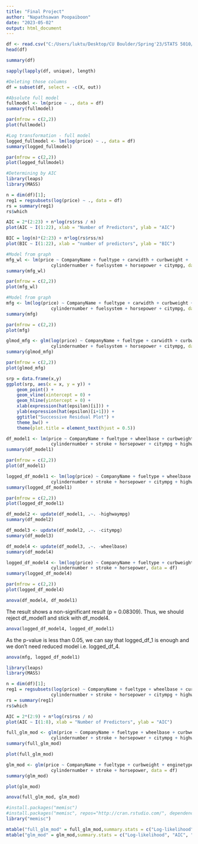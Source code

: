 ```yaml
---
title: "Final Project"
author: "Napathsawan Poopaiboon"
date: "2023-05-02"
output: html_document
---
```


```R
df <- read.csv("C:/Users/luktu/Desktop/CU Boulder/Spring'23/STATS 5010/Project/carprice_model.csv")
head(df)
```

```r
summary(df)
```

```r
sapply(lapply(df, unique), length)
```
```r
#Deleting those columns
df = subset(df, select = -c(X, out))
```


```r
#Absolute full model
fullmodel <- lm(price ~ ., data = df)
summary(fullmodel)
```


```r
par(mfrow = c(2,2))
plot(fullmodel)
```



```r
#Log transformation - full model
logged_fullmodel <- lm(log(price) ~ ., data = df)
summary(logged_fullmodel)
```


```r
par(mfrow = c(2,2))
plot(logged_fullmodel)
```

```r
#Determining by AIC
library(leaps)
library(MASS)

n = dim(df)[1]; 
reg1 = regsubsets(log(price) ~ ., data = df)
rs = summary(reg1)
rs$which
```

```r
AIC = 2*(2:23) + n*log(rs$rss / n)
plot(AIC ~ I(1:22), xlab = "Number of Predictors", ylab = "AIC")
```




```r
BIC = log(n)*(2:23) + n*log(rs$rss/n) 
plot(BIC ~ I(1:22), xlab = "number of predictors", ylab = "BIC")
```



```r
#Model from graph
mfg_wl <- lm(price ~ CompanyName + fueltype + carwidth + curbweight + 
                 cylindernumber + fuelsystem + horsepower + citympg, data = df)
summary(mfg_wl)
```

```r
par(mfrow = c(2,2))
plot(mfg_wl)
```

```r
#Model from graph
mfg <- lm(log(price) ~ CompanyName + fueltype + carwidth + curbweight + 
                 cylindernumber + fuelsystem + horsepower + citympg, data = df)
summary(mfg)
```

```r
par(mfrow = c(2,2))
plot(mfg)
```
```r
glmod_mfg <- glm(log(price) ~ CompanyName + fueltype + carwidth + curbweight + 
                 cylindernumber + fuelsystem + horsepower + citympg, data = df)
summary(glmod_mfg)
```
```r
par(mfrow = c(2,2))
plot(glmod_mfg)
```


```r
srp = data.frame(x,y)
ggplot(srp, aes(x = x, y = y)) + 
    geom_point() + 
    geom_vline(xintercept = 0) + 
    geom_hline(yintercept = 0) + 
    xlab(expression(hat(epsilon)[i])) +
    ylab(expression(hat(epsilon)[i+1])) + 
    ggtitle("Successive Residual Plot") + 
    theme_bw() + 
    theme(plot.title = element_text(hjust = 0.5))
```



```R
df_model1 <- lm(price ~ CompanyName + fueltype + wheelbase + curbweight + enginetype + 
                 cylindernumber + stroke + horsepower + citympg + highwaympg, data = df)
summary(df_model1)
```


```r
par(mfrow = c(2,2))
plot(df_model1)
```

```R
logged_df_model1 <- lm(log(price) ~ CompanyName + fueltype + wheelbase + curbweight + enginetype + 
                 cylindernumber + stroke + horsepower + citympg + highwaympg, data = df)
summary(logged_df_model1)
```

```r
par(mfrow = c(2,2))
plot(logged_df_model1)
```

```R
df_model2 <- update(df_model1, .~. -highwaympg)
summary(df_model2)
```

```R
df_model3 <- update(df_model2, .~. -citympg)
summary(df_model3)
```

```R
df_model4 <- update(df_model3, .~. -wheelbase)
summary(df_model4)
```

```R
logged_df_model4 <- lm(log(price) ~ CompanyName + fueltype + curbweight + enginetype + 
                 cylindernumber + stroke + horsepower, data = df)
summary(logged_df_model4)
```

```r
par(mfrow = c(2,2))
plot(logged_df_model4)
```


```R
anova(df_model4, df_model1)
```

The result shows a non-significant result (p = 0.08309). Thus, we should reject df_model1 and stick with df_model4.
```R
anova(logged_df_model4, logged_df_model1)
```
As the p-value is less than 0.05, we can say that logged_df_1 is enough and we don't need reduced model i.e. logged_df_4.

```r
anova(mfg, logged_df_model1)
```


```r
library(leaps)
library(MASS)

n = dim(df)[1]; 
reg1 = regsubsets(log(price) ~ CompanyName + fueltype + wheelbase + curbweight + enginetype + 
                 cylindernumber + stroke + horsepower + citympg + highwaympg, data = df)
rs = summary(reg1)
rs$which
```

```r
AIC = 2*(2:9) + n*log(rs$rss / n)
plot(AIC ~ I(1:8), xlab = "Number of Predictors", ylab = "AIC")
```
























```R
full_glm_mod <- glm(price ~ CompanyName + fueltype + wheelbase + curbweight + enginetype + 
                 cylindernumber + stroke + horsepower + citympg + highwaympg, data = df)
summary(full_glm_mod)


```

```R
plot(full_glm_mod)
```

```R
glm_mod <- glm(price ~ CompanyName + fueltype + curbweight + enginetype + 
                 cylindernumber + stroke + horsepower, data = df)
summary(glm_mod)
```


```R
plot(glm_mod)
```


```R
anova(full_glm_mod, glm_mod)

```


```R
#install.packages("memisc")
#install.packages("memisc", repos="http://cran.rstudio.com/", dependencies=TRUE)
library("memisc")

mtable("full_glm_mod" = full_glm_mod,summary.stats = c("Log-likelihood", "AIC", "BIC", "N"))
mtable("glm_mod" = glm_mod,summary.stats = c("Log-likelihood", "AIC", "BIC", "N"))

```



